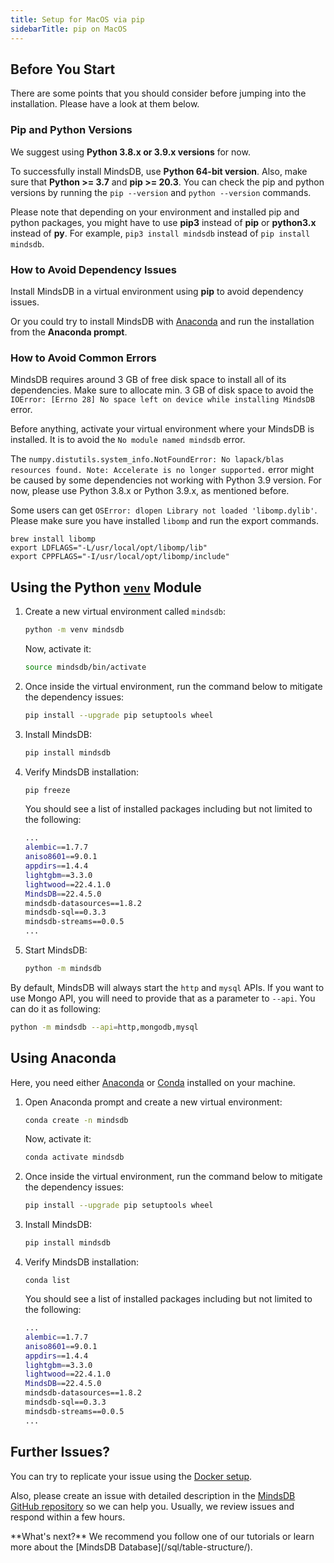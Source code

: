 ```yaml
---
title: Setup for MacOS via pip
sidebarTitle: pip on MacOS
---
```


## Before You Start

There are some points that you should consider before jumping into the
installation. Please have a look at them below.

### Pip and Python Versions

We suggest using **Python 3.8.x or 3.9.x versions** for now.

To successfully install MindsDB, use **Python 64-bit version**. Also, make sure
that **Python >= 3.7** and **pip >= 20.3**. You can check the pip and python
versions by running the `pip --version` and
`python --version` commands.

Please note that depending on your environment and installed pip and python
packages, you might have to use **pip3** instead of **pip** or **python3.x**
instead of **py**. For example, `pip3 install mindsdb` instead of
`pip install mindsdb`.

### How to Avoid Dependency Issues

Install MindsDB in a virtual environment using **pip** to avoid dependency
issues.

Or you could try to install MindsDB with
[Anaconda](https://www.anaconda.com/products/individual) and run the
installation from the **Anaconda prompt**.

### How to Avoid Common Errors

MindsDB requires around 3 GB of free disk space to install all of its
dependencies. Make sure to allocate min. 3 GB of disk space to avoid the
`IOError: [Errno 28] No space left on device while installing MindsDB` error.

Before anything, activate your virtual environment where your MindsDB is
installed. It is to avoid the `No module named mindsdb` error.

The
`numpy.distutils.system_info.NotFoundError: No lapack/blas resources found. Note: Accelerate is no longer supported.`
error might be caused by some dependencies not working with Python 3.9 version.
For now, please use Python 3.8.x or Python 3.9.x, as mentioned before.

Some users can get `OSError: dlopen Library not loaded 'libomp.dylib'`. Please make sure you have installed `libomp` and run the export commands.

```
brew install libomp
export LDFLAGS="-L/usr/local/opt/libomp/lib"
export CPPFLAGS="-I/usr/local/opt/libomp/include"
```

## Using the Python [`venv`](https://docs.python.org/3/library/venv.html) Module

1. Create a new virtual environment called `mindsdb`:

   ```bash
   python -m venv mindsdb
   ```

   Now, activate it:

   ```bash
   source mindsdb/bin/activate
   ```

2. Once inside the virtual environment, run the command below to mitigate the
   dependency issues:

   ```bash
   pip install --upgrade pip setuptools wheel
   ```

3. Install MindsDB:

   ```bash
   pip install mindsdb
   ```

4. Verify MindsDB installation:

   ```bash
   pip freeze
   ```

   You should see a list of installed packages including but not limited to the
   following:

   ```bash
   ...
   alembic==1.7.7
   aniso8601==9.0.1
   appdirs==1.4.4
   lightgbm==3.3.0
   lightwood==22.4.1.0
   MindsDB==22.4.5.0
   mindsdb-datasources==1.8.2
   mindsdb-sql==0.3.3
   mindsdb-streams==0.0.5
   ...
   ```

5. Start MindsDB:

    ```bash
    python -m mindsdb
    ```

By default, MindsDB will always start the `http` and `mysql` APIs. If you want to use Mongo API, you will need to provide that as a parameter to `--api`. You can do it as following:

   ```bash
   python -m mindsdb --api=http,mongodb,mysql
   ```

## Using Anaconda

Here, you need either [Anaconda](https://www.anaconda.com/products/individual)
or [Conda](https://conda.io/projects/conda/en/latest/index.html) installed on
your machine.

1. Open Anaconda prompt and create a new virtual environment:

   ```bash
   conda create -n mindsdb
   ```

   Now, activate it:

   ```bash
   conda activate mindsdb
   ```

2. Once inside the virtual environment, run the command below to mitigate the
   dependency issues:

   ```bash
   pip install --upgrade pip setuptools wheel
   ```

3. Install MindsDB:

   ```bash
   pip install mindsdb
   ```

4. Verify MindsDB installation:

   ```bach
   conda list
   ```

   You should see a list of installed packages including but not limited to the
   following:

   ```bash
   ...
   alembic==1.7.7
   aniso8601==9.0.1
   appdirs==1.4.4
   lightgbm==3.3.0
   lightwood==22.4.1.0
   MindsDB==22.4.5.0
   mindsdb-datasources==1.8.2
   mindsdb-sql==0.3.3
   mindsdb-streams==0.0.5
   ...
   ```

## Further Issues?

You can try to replicate your issue using the
[Docker setup](/setup/self-hosted/docker/).

Also, please create an issue with detailed description in the
[MindsDB GitHub repository](https://github.com/mindsdb/mindsdb/issues) so we can
help you. Usually, we review issues and respond within a few hours.

<Tip>
**What's next?** We recommend you follow one of our tutorials or learn more about the
[MindsDB Database](/sql/table-structure/).

</Tip>
